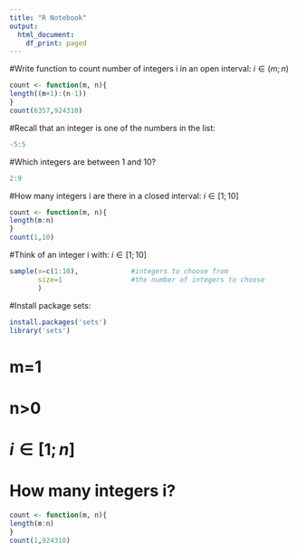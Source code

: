 ```yaml
---
title: "R Notebook"
output:
  html_document:
    df_print: paged
---
```


#Write function to count number of integers i in an open interval:
$i \in (m;n)$

```r
count <- function(m, n){
length((m+1):(n-1))
}
count(6357,924310)
```

#Recall that an integer is one of the numbers in the list:
```r
-5:5
``` 

#Which integers are between 1 and 10?
```r
2:9
```

#How many integers i are there in a closed interval:
$i \in [1;10]$ 

```r
count <- function(m, n){
length(m:n)
}
count(1,10)
```

#Think of an integer i with:
$i \in [1;10]$
```r
sample(x=c(1:10),             #integers to choose from
       size=1                 #the number of integers to choose
       )
```
#Install package sets:
```r
install.packages('sets')
library('sets')
```

# m=1 
# n>0
# $i \in [1;n]$
# How many integers i?

```r
count <- function(m, n){
length(m:n)
}
count(1,924310)
``` 